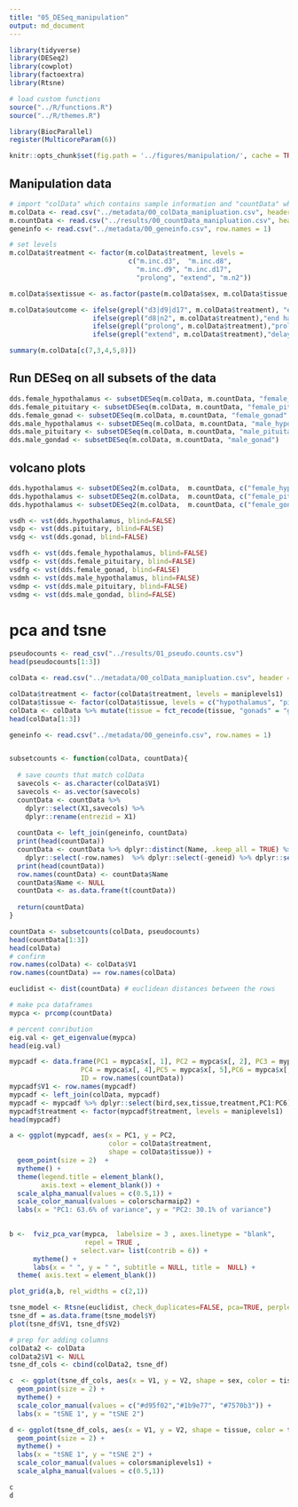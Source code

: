 ```yaml
---
title: "05_DESeq_manipulation"
output: md_document
---
```


```r
library(tidyverse)
library(DESeq2)
library(cowplot)
library(factoextra)
library(Rtsne)

# load custom functions  
source("../R/functions.R") 
source("../R/themes.R") 

library(BiocParallel)
register(MulticoreParam(6))

knitr::opts_chunk$set(fig.path = '../figures/manipulation/', cache = TRUE)
```

## Manipulation data

```r
# import "colData" which contains sample information and "countData" which contains read counts
m.colData <- read.csv("../metadata/00_colData_manipluation.csv", header = T, row.names = 1)
m.countData <- read.csv("../results/00_countData_manipluation.csv", header = T, row.names = 1)
geneinfo <- read.csv("../metadata/00_geneinfo.csv", row.names = 1)

# set levels
m.colData$treatment <- factor(m.colData$treatment, levels = 
                              c("m.inc.d3",  "m.inc.d8",
                                "m.inc.d9", "m.inc.d17",
                                "prolong", "extend", "m.n2"))

m.colData$sextissue <- as.factor(paste(m.colData$sex, m.colData$tissue, sep = "_"))

m.colData$outcome <- ifelse(grepl("d3|d9|d17", m.colData$treatment), "end inc", 
                     ifelse(grepl("d8|n2", m.colData$treatment),"end hatch",
                     ifelse(grepl("prolong", m.colData$treatment),"prolong inc",
                     ifelse(grepl("extend", m.colData$treatment),"delay hatch", NA))))

summary(m.colData[c(7,3,4,5,8)])
```

## Run DESeq on all subsets of the data

```r
dds.female_hypothalamus <- subsetDESeq(m.colData, m.countData, "female_hypothalamus")
dds.female_pituitary <- subsetDESeq(m.colData, m.countData, "female_pituitary" )
dds.female_gonad <- subsetDESeq(m.colData, m.countData, "female_gonad" )
dds.male_hypothalamus <- subsetDESeq(m.colData, m.countData, "male_hypothalamus" )
dds.male_pituitary <- subsetDESeq(m.colData, m.countData, "male_pituitary"  )
dds.male_gondad <- subsetDESeq(m.colData, m.countData, "male_gonad")
```

## volcano plots


```r

dds.hypothalamus <- subsetDESeq2(m.colData,  m.countData, c("female_hypothalamus","male_hypothalamus"))
dds.hypothalamus <- subsetDESeq2(m.colData,  m.countData, c("female_pituitary","male_pituitary"))
dds.hypothalamus <- subsetDESeq2(m.colData,  m.countData, c("female_gonad","male_gonad"))

```


```r

vsdh <- vst(dds.hypothalamus, blind=FALSE)
vsdp <- vst(dds.pituitary, blind=FALSE)
vsdg <- vst(dds.gonad, blind=FALSE)

vsdfh <- vst(dds.female_hypothalamus, blind=FALSE)
vsdfp <- vst(dds.female_pituitary, blind=FALSE)
vsdfg <- vst(dds.female_gonad, blind=FALSE)
vsdmh <- vst(dds.male_hypothalamus, blind=FALSE)
vsdmp <- vst(dds.male_pituitary, blind=FALSE)
vsdmg <- vst(dds.male_gondad, blind=FALSE)
```




# pca and tsne

```r
pseudocounts <- read_csv("../results/01_pseudo.counts.csv")
head(pseudocounts[1:3])

colData <- read.csv("../metadata/00_colData_manipluation.csv", header = T, row.names = 1)

colData$treatment <- factor(colData$treatment, levels = maniplevels1)
colData$tissue <- factor(colData$tissue, levels = c("hypothalamus", "pituitary", "gonad"))
colData <- colData %>% mutate(tissue = fct_recode(tissue, "gonads" = "gonad"))
head(colData[1:3])

geneinfo <- read.csv("../metadata/00_geneinfo.csv", row.names = 1)


subsetcounts <- function(colData, countData){
  
  # save counts that match colData
  savecols <- as.character(colData$V1) 
  savecols <- as.vector(savecols) 
  countData <- countData %>% 
    dplyr::select(X1,savecols) %>% 
    dplyr::rename(entrezid = X1)  
  
  countData <- left_join(geneinfo, countData)
  print(head(countData))
  countData <- countData %>% dplyr::distinct(Name, .keep_all = TRUE) %>%
    dplyr::select(-row.names)  %>% dplyr::select(-geneid) %>% dplyr::select(-entrezid) 
  print(head(countData))
  row.names(countData) <- countData$Name
  countData$Name <- NULL
  countData <- as.data.frame(t(countData))
  
  return(countData)
}

countData <- subsetcounts(colData, pseudocounts)
head(countData[1:3])
head(colData)
# confirm
row.names(colData) <- colData$V1
row.names(countData) == row.names(colData)

euclidist <- dist(countData) # euclidean distances between the rows
```


```r
# make pca dataframes
mypca <- prcomp(countData)

# percent conribution
eig.val <- get_eigenvalue(mypca)
head(eig.val)

mypcadf <- data.frame(PC1 = mypca$x[, 1], PC2 = mypca$x[, 2], PC3 = mypca$x[, 3], 
                  PC4 = mypca$x[, 4],PC5 = mypca$x[, 5],PC6 = mypca$x[, 6],
                  ID = row.names(countData))
mypcadf$V1 <- row.names(mypcadf)
mypcadf <- left_join(colData, mypcadf)
mypcadf <- mypcadf %>% dplyr::select(bird,sex,tissue,treatment,PC1:PC6)
mypcadf$treatment <- factor(mypcadf$treatment, levels = maniplevels1)
head(mypcadf)

a <- ggplot(mypcadf, aes(x = PC1, y = PC2, 
                         color = colData$treatment, 
                         shape = colData$tissue)) +
  geom_point(size = 2)  + 
  mytheme() +
  theme(legend.title = element_blank(), 
        axis.text = element_blank()) +
  scale_alpha_manual(values = c(0.5,1)) +
  scale_color_manual(values = colorscharmaip2) +
  labs(x = "PC1: 63.6% of variance", y = "PC2: 30.1% of variance") 
  

b <-  fviz_pca_var(mypca,  labelsize = 3 , axes.linetype = "blank", 
                   repel = TRUE ,
                  select.var= list(contrib = 6)) + 
      mytheme() + 
      labs(x = " ", y = " ", subtitle = NULL, title =  NULL) +
  theme( axis.text = element_blank())

plot_grid(a,b, rel_widths = c(2,1))
```

```r

tsne_model <- Rtsne(euclidist, check_duplicates=FALSE, pca=TRUE, perplexity=5, theta=0.5, dims=2)
tsne_df = as.data.frame(tsne_model$Y) 
plot(tsne_df$V1, tsne_df$V2)

# prep for adding columns
colData2 <- colData 
colData2$V1 <- NULL
tsne_df_cols <- cbind(colData2, tsne_df)

c  <- ggplot(tsne_df_cols, aes(x = V1, y = V2, shape = sex, color = tissue)) +
  geom_point(size = 2) +
  mytheme() +
  scale_color_manual(values = c("#d95f02","#1b9e77", "#7570b3")) +
  labs(x = "tSNE 1", y = "tSNE 2")

d <- ggplot(tsne_df_cols, aes(x = V1, y = V2, shape = tissue, color = treatment, alpha = sex)) +
  geom_point(size = 2) +
  mytheme() +
  labs(x = "tSNE 1", y = "tSNE 2") +
  scale_color_manual(values = colorsmaniplevels1) +
  scale_alpha_manual(values = c(0.5,1))

c
d
```

